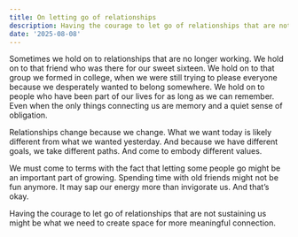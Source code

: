 ```yaml
---
title: On letting go of relationships
description: Having the courage to let go of relationships that are not sustaining us might be what we need to create space for more meaningful connection.
date: '2025-08-08'
---
```



<Sidenote content='Originally written from my flat in Berlin in the fall of 2021.' />

Sometimes we hold on to relationships that are no longer working. We hold on to that friend who was there for our sweet sixteen. We hold on to that group we formed in college, when we were still trying to please everyone because we desperately wanted to belong somewhere. We hold on to people who have been part of our lives for as long as we can remember. Even when the only things connecting us are memory and a quiet sense of obligation.

Relationships change because we change. What we want today is likely different from what we wanted yesterday. And because we have different goals, we take different paths. And come to embody different values.

We must come to terms with the fact that letting some people go might be an important part of growing. Spending time with old friends might not be fun anymore. It may sap our energy more than invigorate us. And that’s okay.

Having the courage to let go of relationships that are not sustaining us might be what we need to create space for more meaningful connection.
